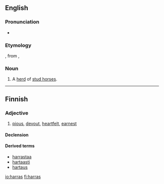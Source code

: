 ==English==

===Pronunciation===
* {{IPA|/ˈhærəs/}}

===Etymology===
{{etyl|enm}} {{term|haras||herd of stud horses, enclosure for a herd of stud horses|lang=enm}}, from {{etyl|fro}} {{term|haras|lang=fro}}, {{term|haraz|lang=fro}}

===Noun===
{{en-noun|es}}
# A [[herd]] of [[stud horse]]s.

----

==Finnish==

===Adjective===
{{infl|fi|adjective|comparative|hartaampi|superlative|hartain}}

# [[pious]], [[devout]], [[heartfelt]], [[earnest]]

====Declension====
{{fi-decl-vieras|ha|rr|rt|a|a|}}

====Derived terms====
*[[harrastaa]]
*[[hartaasti]]
*[[hartaus]]

[[io:harras]]
[[fi:harras]]